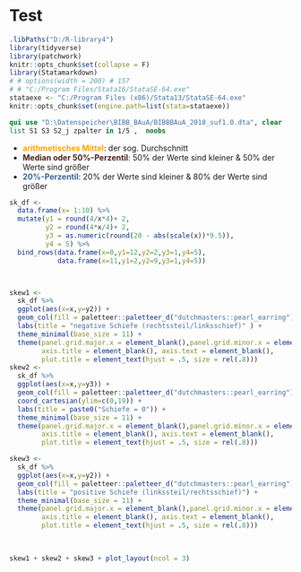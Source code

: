 # Test {-}
```r
.libPaths("D:/R-library4")
library(tidyverse)
library(patchwork)
knitr::opts_chunk$set(collapse = F)
library(Statamarkdown)
# # options(width = 200) # 157
# # "C:/Program Files/Stata16/StataSE-64.exe"
stataexe <- "C:/Program Files (x86)/Stata13/StataSE-64.exe"
knitr::opts_chunk$set(engine.path=list(stata=stataexe))
```

```stata
qui use "D:\Datenspeicher\BIBB_BAuA/BIBBBAuA_2018_suf1.0.dta", clear
list S1 S3 S2_j zpalter in 1/5 ,  noobs
```

+ <span style="color:#FFA500FF"><b>arithmetisches Mittel</b></span>: der sog. Durchschnitt 
+ <span style="color:#48211A"><b>Median oder 50%-Perzentil</b></span>: 50% der Werte sind kleiner & 50% der Werte sind größer
+ <span style="color:#376597"><b>20%-Perzentil</b></span>: 20% der Werte sind kleiner & 80% der Werte sind größer

```r

sk_df <-  
  data.frame(x= 1:10) %>%
  mutate(y1 = round(4/x*4)+ 2,
         y2 = round(4*x/4)+ 2,
         y3 = as.numeric(round(20 - abs(scale(x))*9.5)),
         y4 = 5) %>% 
  bind_rows(data.frame(x=0,y1=12,y2=2,y3=1,y4=5),
            data.frame(x=11,y1=2,y2=9,y3=1,y4=5)) 



skew1 <- 
  sk_df %>% 
  ggplot(aes(x=x,y=y2)) +
  geom_col(fill = paletteer::paletteer_d("dutchmasters::pearl_earring")[1]) +
  labs(title = "negative Schiefe (rechtssteil/linksschief)" ) + 
  theme_minimal(base_size = 11) +
  theme(panel.grid.major.x = element_blank(),panel.grid.minor.x = element_blank(),
        axis.title = element_blank(), axis.text = element_blank(),
        plot.title = element_text(hjust = .5, size = rel(.8)))
skew2 <- 
  sk_df %>% 
  ggplot(aes(x=x,y=y3)) +
  geom_col(fill = paletteer::paletteer_d("dutchmasters::pearl_earring")[3]) +
  coord_cartesian(ylim=c(0,19)) +
  labs(title = paste0("Schiefe = 0")) +
  theme_minimal(base_size = 11) +
  theme(panel.grid.major.x = element_blank(),panel.grid.minor.x = element_blank(),
        axis.title = element_blank(), axis.text = element_blank(),
        plot.title = element_text(hjust = .5, size = rel(.8)))

skew3 <- 
  sk_df %>% 
  ggplot(aes(x=x,y=y2)) +
  geom_col(fill = paletteer::paletteer_d("dutchmasters::pearl_earring")[4]) +
  labs(title = "positive Schiefe (linkssteil/rechtsschief)") +
  theme_minimal(base_size = 11) +
  theme(panel.grid.major.x = element_blank(),panel.grid.minor.x = element_blank(),
        axis.title = element_blank(), axis.text = element_blank(),
        plot.title = element_text(hjust = .5, size = rel(.8)))

  
  
skew1 + skew2 + skew3 + plot_layout(ncol = 3)
```
